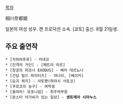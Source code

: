 [[목차]]

相川奈都姫

일본의 여성 성우. 켄 프로덕션 소속. [쿄토] 출신. 8월 21일생.

== 주요 출연작 ==
 * [치하야후루] - 카네코
 * [진격의 거인] - [페트라 라르]
 * [창궁의 파프너 EXODUS] - 베라 데르뇨니
 * [건담 빌드 파이터즈] - 야나이, [베이커]
 * [요괴 워치] - 사토쨩(하야시 사토코)
 * [쿠로코의 농구] - 여학생
 * [울려라! 유포니엄] - 취주악부원
 * [몬스터 아가씨가 있는 일상] - '''센토레아 시아누스'''
